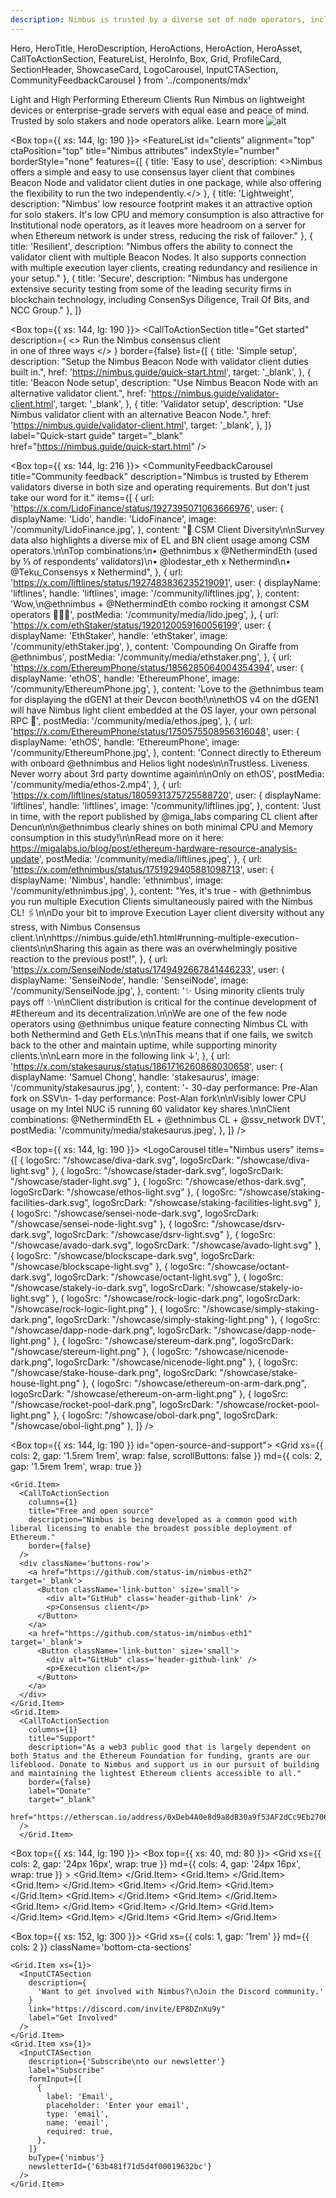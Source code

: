 ```yaml
---
description: Nimbus is trusted by a diverse set of node operators, including solo stakers, professional node operators, emerging liquid staking protocols, and projects.
---
```


  Hero,
  HeroTitle,
  HeroDescription,
  HeroActions,
  HeroAction,
  HeroAsset,
  CallToActionSection,
  FeatureList,
  HeroInfo,
  Box,
  Grid,
  ProfileCard,
  SectionHeader,
  ShowcaseCard,
  LogoCarousel,
  InputCTASection,
  CommunityFeedbackCarousel
} from '../components/mdx'


<head>
  <title>Nimbus | Light and High-Performing Ethereum Clients</title>
</head>


<Hero size="large" verticalAlign="center">
  <HeroInfo hideScrollToBottom>
    <HeroTitle uppercase={false}>
      Light and High Performing Ethereum Clients
    </HeroTitle>
    <HeroDescription>
      Run Nimbus on lightweight devices or enterprise-grade servers with equal ease and peace of mind. Trusted by solo stakers and node operators alike.
    </HeroDescription>
    <HeroActions>
      <HeroAction variant="outlined" href="/about">
        Learn more
      </HeroAction>
    </HeroActions>
  </HeroInfo>
  <HeroAsset>
     <img src="/hero/hero-image.webp" alt="alt" />
  </HeroAsset>
</Hero>

<Box>
  <SectionHeader noBorder title="Nimbus clients"></SectionHeader>
  <Box top={{ xs: 64 }}>
    <Grid
      xs={{ cols: 2, wrap: true, gap: '1.5rem 1em' }}
      lg={{ cols: 4, gap: '1rem' }}
    >
      <Grid.Item>
        <ShowcaseCard
          index={1}
          name="Consensus client"
          description="Monitor the Beacon Chain and join the network as a validator to participate in proof of stake consensus."
          borderStyle="none"
          cta={{
            label: 'Read more',
            href: '/about/clients#consensus-client',
            target: '_self',
          }}
        />
      </Grid.Item>
      <Grid.Item>
        <ShowcaseCard
          index={2}
          name="Verified web3 proxy"
          description="Independently verify data received from RPC endpoints and add a layer of protection."
          borderStyle="none"
          cta={{
            label: 'Read more',
            href: '/about/clients#verified-web3-proxy',
            target: '_self',
          }}
        />
      </Grid.Item>
      <Grid.Item>
        <ShowcaseCard
          index={3}
          name="Portal client"
          description="An ultra-light client that enables users to interact with the Ethereum blockchain in a trust-minimised manner."
          borderStyle="none"
          cta={{
            label: 'Read more',
            href: '/about/clients#portal-client',
            target: '_self',
          }}
        />
      </Grid.Item>
      <Grid.Item>
        <ShowcaseCard
          index={4}
          name="Execution client"
          description="A lightweight execution layer client to complement the consensus client - coming soon."
          borderStyle="none"
          cta={{
            label: 'Read more',
            href: '/about/clients#execution-client',
            target: '_self',
          }}
        />
      </Grid.Item>
    </Grid>
  </Box>
</Box>

<Box top={{ xs: 144, lg: 190 }}>
  <FeatureList
    id="clients"
    alignment="top"
    ctaPosition="top"
    title="Nimbus attributes"
    indexStyle="number"
    borderStyle="none"
    features={[
      {
        title: 'Easy to use',
        description: <>Nimbus offers a simple and easy to use consensus layer client that combines Beacon Node and validator client duties in one package, while also offering the flexibility to run the two independently.</>
      },
      {
        title: 'Lightweight',
        description: "Nimbus' low resource footprint makes it an attractive option for solo stakers. It's low CPU and memory consumption is also attractive for Institutional node operators, as it leaves more headroom on a server for when Ethereum network is under stress, reducing the risk of failover."
      },
      {
        title: 'Resilient',
        description: "Nimbus offers the ability to connect the validator client with multiple Beacon Nodes. It also supports connection with multiple execution layer clients, creating redundancy and resilience in your setup."
      },
            {
        title: 'Secure',
        description: "Nimbus has undergone extensive security testing from some of the leading security firms in blockchain technology, including ConsenSys Diligence, Trail Of Bits, and NCC Group."
      },
    ]}
  ></FeatureList>
</Box>


<Box top={{ xs: 144, lg: 190 }}>
  <CallToActionSection
    title="Get started"
    description={
      <>
        Run the Nimbus consensus client <br/>in one of three ways
      </>
    }
    border={false}
    list={[
      {
        title: 'Simple setup',
        description: "Setup the Nimbus Beacon Node with validator client duties built in.",
        href: 'https://nimbus.guide/quick-start.html',
        target: '_blank',
      },
      {
        title: 'Beacon Node setup',
        description: "Use Nimbus Beacon Node with an alternative validator client.",
        href: 'https://nimbus.guide/validator-client.html',
        target: '_blank',
      },
      {
        title: 'Validator setup',
        description: "Use Nimbus validator client with an alternative Beacon Node.",
        href: 'https://nimbus.guide/validator-client.html',
        target: '_blank',
      },
    ]}
    label="Quick-start guide"
    target="_blank"
    href="https://nimbus.guide/quick-start.html"
  />
</Box>

<Box top={{ xs: 144, lg: 216 }}>
  <CommunityFeedbackCarousel
    title="Community feedback"
    description="Nimbus is trusted by Etherem validators diverse in both size and operating requirements. But don't just take our word for it."
    items={[
      {
        url: 'https://x.com/LidoFinance/status/1927395071063666976',
        user: {
          displayName: 'Lido',
          handle: 'LidoFinance',
          image:
            '/community/LidoFinance.jpg',
        },
        content:
          "🧩 CSM Client Diversity\n\nSurvey data also highlights a diverse mix of EL and BN client usage among CSM operators.\n\nTop combinations:\n• @ethnimbus x @NethermindEth (used by ⅓ of respondents' validators)\n• @lodestar_eth x Nethermind\n• @Teku_Consensys x Nethermind",
      },
      {
        url: 'https://x.com/liftlines/status/1927483836235219091',
        user: {
          displayName: 'liftlines',
          handle: 'liftlines',
          image:
            '/community/liftlines.jpg',
        },
        content:
          'Wow,\n@ethnimbus + @NethermindEth combo rocking it amongst CSM operators 👏👏🏽',
        postMedia: '/community/media/lido.jpeg',
      },
      {
        url: 'https://x.com/ethStaker/status/1920120059160056199',
        user: {
          displayName: 'EthStaker',
          handle: 'ethStaker',
          image:
            '/community/ethStaker.jpg',
        },
        content: 'Compounding On Giraffe from @ethnimbus',
        postMedia: '/community/media/ethstaker.png',
      },
      {
        url: 'https://x.com/EthereumPhone/status/1856285064004354394',
        user: {
          displayName: 'ethOS',
          handle: 'EthereumPhone',
          image:
            '/community/EthereumPhone.jpg',
        },
        content:
          'Love to the @ethnimbus team for displaying the dGEN1 at their Devcon booth!\n\nethOS v4 on the dGEN1 will have Nimbus light client embedded at the OS layer, your own personal RPC 🥹',
        postMedia: '/community/media/ethos.jpeg',
      },
      {
        url: 'https://x.com/EthereumPhone/status/1750575508956316048',
        user: {
          displayName: 'ethOS',
          handle: 'EthereumPhone',
          image:
            '/community/EthereumPhone.jpg',
        },
        content:
          'Connect directly to Ethereum with onboard @ethnimbus and Helios light nodes\n\nTrustless. Liveness. Never worry about 3rd party downtime again\n\nOnly on ethOS',
        postMedia: '/community/media/ethos-2.mp4',
      },
      {
        url: 'https://x.com/liftlines/status/1805931375725588720',
        user: {
          displayName: 'liftlines',
          handle: 'liftlines',
          image:
            '/community/liftlines.jpg',
        },
        content:
          'Just in time, with the report published by @miga_labs comparing CL client after Dencun\n\n@ethnimbus clearly shines on both minimal CPU and Memory consumption in this study!\n\nRead more on it here: https://migalabs.io/blog/post/ethereum-hardware-resource-analysis-update',
        postMedia: '/community/media/liftlines.jpeg',
      },
      {
        url: 'https://x.com/ethnimbus/status/1751929405881098713',
        user: {
          displayName: 'Nimbus',
          handle: 'ethnimbus',
          image:
            '/community/ethnimbus.jpg',
        },
        content:
          "Yes, it's true - with @ethnimbus you run multiple Execution Clients simultaneously paired with the Nimbus CL! 🖇️\n\nDo your bit to improve Execution Layer client diversity without any stress, with Nimbus Consensus client.\n\nhttps://nimbus.guide/eth1.html#running-multiple-execution-clients\n\nSharing this again as there was an overwhelmingly positive reaction to the previous post!",
      },
      {
        url: 'https://x.com/SenseiNode/status/1749492667841446233',
        user: {
          displayName: 'SenseiNode',
          handle: 'SenseiNode',
          image:
            '/community/SenseiNode.jpg',
        },
        content:
          '✨ Using minority clients truly pays off ✨\n\nClient distribution is critical for the continue development of #Ethereum and its decentralization.\n\nWe are one of the few node operators using @ethnimbus unique feature connecting Nimbus CL with both Nethermind and Geth ELs.\n\nThis means that if one fails, we switch back to the other and maintain uptime, while supporting minority clients.\n\nLearn more in the following link ↓',
      },
      {
        url: 'https://x.com/stakesaurus/status/1861716260868030658',
        user: {
          displayName: 'Samuel Chong',
          handle: 'stakesaurus',
          image:
            '/community/stakesaurus.jpg',
        },
        content:
          '- 30-day performance: Pre-Alan fork on SSV\n- 1-day performance: Post-Alan fork\n\nVisibly lower CPU usage on my Intel NUC i5 running 60 validator key shares.\n\nClient combinations: @NethermindEth EL + @ethnimbus CL + @ssv_network DVT',
         postMedia: '/community/media/stakesaurus.jpeg',
      },
    ]}
  />
</Box>

<Box top={{ xs: 144, lg: 190 }}>
  <LogoCarousel
    title="Nimbus users"
    items={[
      {
        logoSrc: "/showcase/diva-dark.svg",
        logoSrcDark: "/showcase/diva-light.svg"
      },
      {
        logoSrc: "/showcase/stader-dark.svg",
        logoSrcDark: "/showcase/stader-light.svg"
      },
      {
        logoSrc: "/showcase/ethos-dark.svg",
        logoSrcDark: "/showcase/ethos-light.svg"
      },
      {
        logoSrc: "/showcase/staking-facilities-dark.svg",
        logoSrcDark: "/showcase/staking-facilities-light.svg"
      },
      {
        logoSrc: "/showcase/sensei-node-dark.svg",
        logoSrcDark: "/showcase/sensei-node-light.svg"
      },
      {
        logoSrc: "/showcase/dsrv-dark.svg",
        logoSrcDark: "/showcase/dsrv-light.svg"
      },
      {
        logoSrc: "/showcase/avado-dark.svg",
        logoSrcDark: "/showcase/avado-light.svg"
      },
      {
        logoSrc: "/showcase/blockscape-dark.svg",
        logoSrcDark: "/showcase/blockscape-light.svg"
      },
      {
        logoSrc: "/showcase/octant-dark.svg",
        logoSrcDark: "/showcase/octant-light.svg"
      },
      {
        logoSrc: "/showcase/stakely-io-dark.svg",
        logoSrcDark: "/showcase/stakely-io-light.svg"
      },
      {
        logoSrc: "/showcase/rock-logic-dark.png",
        logoSrcDark: "/showcase/rock-logic-light.png"
      },
      {
        logoSrc: "/showcase/simply-staking-dark.png",
        logoSrcDark: "/showcase/simply-staking-light.png"
      },
      {
        logoSrc: "/showcase/dapp-node-dark.png",
        logoSrcDark: "/showcase/dapp-node-light.png"
      },
      {
        logoSrc: "/showcase/stereum-dark.png",
        logoSrcDark: "/showcase/stereum-light.png"
      },
      {
        logoSrc: "/showcase/nicenode-dark.png",
        logoSrcDark: "/showcase/nicenode-light.png"
      },
      {
        logoSrc: "/showcase/stake-house-dark.png",
        logoSrcDark: "/showcase/stake-house-light.png"
      },
      {
        logoSrc: "/showcase/ethereum-on-arm-dark.png",
        logoSrcDark: "/showcase/ethereum-on-arm-light.png"
      },
      {
        logoSrc: "/showcase/rocket-pool-dark.png",
        logoSrcDark: "/showcase/rocket-pool-light.png"
      },
      {
        logoSrc: "/showcase/obol-dark.png",
        logoSrcDark: "/showcase/obol-light.png"
      },
    ]}
  />
</Box>

<Box top={{ xs: 144, lg: 190 }} id="open-source-and-support">
  <Grid
    xs={{ cols: 2, gap: '1.5rem 1rem', wrap: false, scrollButtons: false }}
    md={{ cols: 2, gap: '1.5rem 1rem', wrap: true }}
  >
    <Grid.Item>
      <CallToActionSection
        columns={1}
        title="Free and open source"
        description="Nimbus is being developed as a common good with liberal licensing to enable the broadest possible deployment of Ethereum."
        border={false}
      />
      <div className='buttons-row'>
        <a href="https://github.com/status-im/nimbus-eth2" target='_blank'>
          <Button className='link-button' size='small'>
            <div alt="GitHub" class='header-github-link' />
            <p>Consensus client</p>
          </Button>
        </a>
        <a href="https://github.com/status-im/nimbus-eth1" target='_blank'>
          <Button className='link-button' size='small'>
            <div alt="GitHub" class='header-github-link' />
            <p>Execution client</p>
          </Button>
        </a>
      </div>
    </Grid.Item>
    <Grid.Item>
      <CallToActionSection
        columns={1}
        title="Support"
        description="As a web3 public good that is largely dependent on both Status and the Ethereum Foundation for funding, grants are our lifeblood. Donate to Nimbus and support us in our pursuit of building and maintaining the lightest Ethereum clients accessible to all."
        border={false}
        label="Donate"
        target="_blank"
        href="https://etherscan.io/address/0xDeb4A0e8d9a8dB30a9f53AF2dCc9Eb27060c6557"
      />
      </Grid.Item>
  </Grid>
</Box>

<Box top={{ xs: 144, lg: 190 }}>
  <SectionHeader title="Team" noBorder />
  <Box top={{ xs: 40, md: 80 }}>
    <Grid
      xs={{ cols: 2, gap: '24px 16px', wrap: true }}
      md={{ cols: 4, gap: '24px 16px', wrap: true }}
    >
      <Grid.Item>
        <ProfileCard
          name='Advaita'
          imgSrc="https://avatars.githubusercontent.com/u/30210770?v=4"
          githubUsername='advaita-saha'
          githubLink='https://github.com/advaita-saha'
        />
      </Grid.Item>
      <Grid.Item>
        <ProfileCard
          name='Agnish'
          imgSrc="https://avatars.githubusercontent.com/u/80243668?v=4"
          githubUsername='agnxsh'
          githubLink='https://github.com/agnxsh'
        />
      </Grid.Item>
			<Grid.Item>
        <ProfileCard
          name='Andri'
          githubUsername='jangko'
          githubLink='https://github.com/jangko'
        />
      </Grid.Item>
      <Grid.Item>
        <ProfileCard
          name='Ben'
          imgSrc='https://avatars.githubusercontent.com/u/51288821?v=4'
          githubUsername='bhartnett'
          githubLink='https://github.com/bhartnett'
        />
      </Grid.Item>
      <Grid.Item>
        <ProfileCard
          name='Dustin'
          imgSrc='https://avatars.githubusercontent.com/u/11422416?v=4'
          githubUsername='tersec'
          githubLink='https://github.com/tersec'
        />
      </Grid.Item>
       <Grid.Item>
        <ProfileCard
          name='Etan'
          imgSrc='https://avatars.githubusercontent.com/u/89844309?v=4'
          githubUsername='etan-status'
          githubLink='https://github.com/etan-status'
        />
      </Grid.Item>
      <Grid.Item>
        <ProfileCard
          name='Eugene'
          imgSrc='https://avatars.githubusercontent.com/u/5955411?v=4'
          githubUsername='cheatfate'
          githubLink='https://github.com/cheatfate'
        />
      </Grid.Item>
      <Grid.Item>
        <ProfileCard
          name='Jacek'
          imgSrc='https://avatars.githubusercontent.com/u/1382986?v=4'
          githubUsername='arnetheduck'
          githubLink='https://github.com/arnetheduck'
        />
      </Grid.Item>
      <Grid.Item>
        <ProfileCard
          name='Jordan'
          imgSrc='https://avatars.githubusercontent.com/u/3624993?v=4'
          githubUsername='mjfh'
          githubLink='https://github.com/mjfh'
        />
      </Grid.Item>
      <Grid.Item>
        <ProfileCard
          name='Kaushal'
	      />
      </Grid.Item>
      <Grid.Item>
        <ProfileCard
          name='Kim'
          githubUsername='kdeme'
          githubLink='https://github.com/kdeme'
        />
      </Grid.Item>
      <Grid.Item>
        <ProfileCard
          name='Pedro'
	  imgSrc='https://avatars.githubusercontent.com/u/32689555?v=4'
          githubUsername='pedromiguelmiranda'
          githubLink='https://github.com/pedromiguelmiranda'
        />
      </Grid.Item>
    </Grid>
  </Box>
</Box>

<Box top={{ xs: 152, lg: 300 }}>
  <Grid
    xs={{ cols: 1, gap: '1rem' }}
    md={{ cols: 2 }}
    className='bottom-cta-sections'
  >
    <Grid.Item xs={1}>
      <InputCTASection
        description={
          'Want to get involved with Nimbus?\nJoin the Discord community.'
        }
        link="https://discord.com/invite/EP8DZnXu9y"
        label="Get Involved"
      />
    </Grid.Item>
    <Grid.Item xs={1}>
      <InputCTASection
        description={'Subscribe\nto our newsletter'}
        label="Subscribe"
        formInput={[
          {
            label: 'Email',
            placeholder: 'Enter your email',
            type: 'email',
            name: 'email',
            required: true,
          },
        ]}
        buType={'nimbus'}
        newsletterId={'63b481f71d5d4f00019632bc'}
      />
    </Grid.Item>
  </Grid>
</Box>

